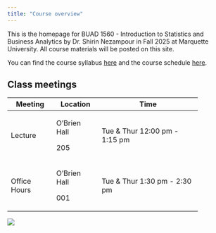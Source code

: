 ```yaml
---
title: "Course overview"
---
```


This is the homepage for BUAD 1560 - Introduction to Statistics and Business Analytics by Dr. Shirin Nezampour in Fall 2025 at Marquette University. All course materials will be posted on this site.

You can find the course syllabus [here](/course-syllabus.html) and the course schedule [here](/).

## Class meetings

+--------------+--------------+-------------------------------+
| Meeting      | Location     | Time                          |
+==============+==============+===============================+
| Lecture      | O'Brien Hall | Tue & Thur 12:00 pm - 1:15 pm |
|              |              |                               |
|              | 205          |                               |
+--------------+--------------+-------------------------------+
| Office Hours | O'Brien Hall | Tue & Thur 1:30 pm - 2:30 pm  |
|              |              |                               |
|              | 001          |                               |
+--------------+--------------+-------------------------------+

![](images/twitter-card.png)
